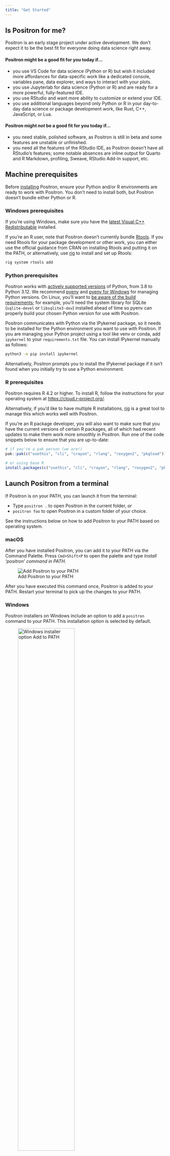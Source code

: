 ```yaml
---
title: "Get Started"
---
```


## Is Positron for me?

::: callout-note
Positron is an early stage project under active development. We don't expect it to be the best fit for everyone doing data science right away.
:::

#### Positron might be a good fit for you today if...

-   you use VS Code for data science (Python or R) but wish it included more affordances for data-specific work like a dedicated console, variables pane, data explorer, and ways to interact with your plots.
-   you use Jupyterlab for data science (Python or R) and are ready for a more powerful, fully-featured IDE.
-   you use RStudio and want more ability to customize or extend your IDE.
-   you use additional languages beyond only Python or R in your day-to-day data science or package development work, like Rust, C++, JavaScript, or Lua.

#### Positron might *not* be a good fit for you today if...

-   you need stable, polished software, as Positron is still in beta and some features are unstable or unfinished.
-   you need all the features of the RStudio IDE, as Positron doesn’t have all RStudio’s features; some notable absences are inline output for Quarto and R Markdown, profiling, Sweave, RStudio Add-In support, etc.

## Machine prerequisites

Before [installing](download.qmd) Positron, ensure your Python and/or R environments are ready to work with Positron. You don't need to install both, but Positron doesn't bundle either Python or R.

### Windows prerequisites

If you're using Windows, make sure you have the [latest Visual C++ Redistributable](https://learn.microsoft.com/en-us/cpp/windows/latest-supported-vc-redist?view=msvc-170#latest-microsoft-visual-c-redistributable-version) installed.

If you're an R user, note that Positron doesn't currently bundle [Rtools](https://cran.r-project.org/bin/windows/Rtools/). If you need Rtools for your package development or other work, you can either use the official guidance from CRAN on installing Rtools and putting it on the PATH, or alternatively, use [rig](https://github.com/r-lib/rig) to install and set up Rtools:

```bash
rig system rtools add
```

### Python prerequisites

Positron works with [actively supported versions](https://devguide.python.org/versions/#versions) of Python, from 3.8 to Python 3.12. We recommend [pyenv](https://github.com/pyenv/pyenv) and [pyenv for Windows](https://github.com/pyenv-win/pyenv-win) for managing Python versions. On Linux, you'll want to [be aware of the build requirements](https://github.com/pyenv/pyenv/wiki/common-build-problems); for example, you'll need the system library for SQLite (`sqlite-devel` or `libsqlite3-dev`) installed ahead of time so pyenv can properly build your chosen Python version for use with Positron.

Positron communicates with Python via the IPykernel package, so it needs to be installed for the Python environment you want to use with Positron. If you are managing your Python project using a tool like venv or conda, add `ipykernel` to your `requirements.txt` file. You can install IPykernel manually as follows:

``` bash
python3 -m pip install ipykernel
```

Alternatively, Positron prompts you to install the IPykernel package if it isn't found when you initially try to use a Python environment.

### R prerequisites

Positron requires R 4.2 or higher. To install R, follow the instructions for your operating system at <https://cloud.r-project.org/>.

Alternatively, if you'd like to have multiple R installations, [rig](https://github.com/r-lib/rig) is a great tool to manage this which works well with Positron.

If you're an R package developer, you will also want to make sure that you have the current versions of certain R packages, all of which had recent updates to make them work more smoothly in Positron. Run one of the code snippets below to ensure that you are up-to-date:

``` r
# if you're a pak person (we are!)
pak::pak(c("usethis", "cli", "crayon", "rlang", "roxygen2", "pkgload"))

# or using base R
install.packages(c("usethis", "cli", "crayon", "rlang", "roxygen2", "pkgload"))
```

## Launch Positron from a terminal

If Positron is on your PATH, you can launch it from the terminal: 

- Type `positron .` to open Positron in the current folder, _or_ 
- `positron foo` to open Positron in a custom folder of your choice.

See the instructions below on how to add Positron to your PATH based on operating system.

### macOS

After you have installed Positron, you can add it to your PATH via the Command Palette. Press `Cmd+Shift+P` to open the palette and type *Install 'positron' command in PATH*.

![Add Positron to your PATH](images/positron-path.png)

After you have executed this command once, Positron is added to your PATH. Restart your terminal to pick up the changes to your PATH.

### Windows

Positron installers on Windows include an option to add a `positron` command to your PATH. This installation option is selected by default.

![Windows installer option Add to PATH](images/installer-windows-add-to-path.png){width="65%" height="65%"}

If you had cleared this option during installation, you can manually add the `bin` folder of your Positron installation to your PATH. For a System level installation, this folder is located at `C:\Program Files\Positron\bin` by default. For a User level installation, this folder is located at `C:\Users\username\AppData\Local\Programs\Positron\bin` by default. You will need to restart your terminal after updating your PATH.

Once Positron is on your PATH, you can use a terminal to launch Positron.
